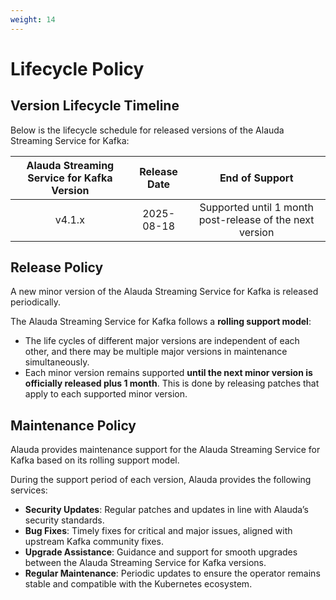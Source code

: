 ```yaml
---
weight: 14
---
```


# Lifecycle Policy

## Version Lifecycle Timeline

Below is the lifecycle schedule for released versions of the Alauda Streaming Service for Kafka:

| Alauda Streaming Service for Kafka Version | Release Date | End of Support                                        |
|:------------------------------------------:|:------------:|:-----------------------------------------------------:|
| v4.1.x                                     | 2025-08-18   | Supported until 1 month post-release of the next version|


## Release Policy

A new minor version of the Alauda Streaming Service for Kafka is released periodically.

The Alauda Streaming Service for Kafka follows a **rolling support model**:

- The life cycles of different major versions are independent of each other, and there may be multiple major versions in maintenance simultaneously.
- Each minor version remains supported **until the next minor version is officially released plus 1 month**. This is done by releasing patches that apply to each supported minor version.


## Maintenance Policy

Alauda provides maintenance support for the Alauda Streaming Service for Kafka based on its rolling support model.

During the support period of each version, Alauda provides the following services:

- **Security Updates**: Regular patches and updates in line with Alauda’s security standards.
- **Bug Fixes**: Timely fixes for critical and major issues, aligned with upstream Kafka community fixes.
- **Upgrade Assistance**: Guidance and support for smooth upgrades between the Alauda Streaming Service for Kafka versions.
- **Regular Maintenance**: Periodic updates to ensure the operator remains stable and compatible with the Kubernetes ecosystem.

